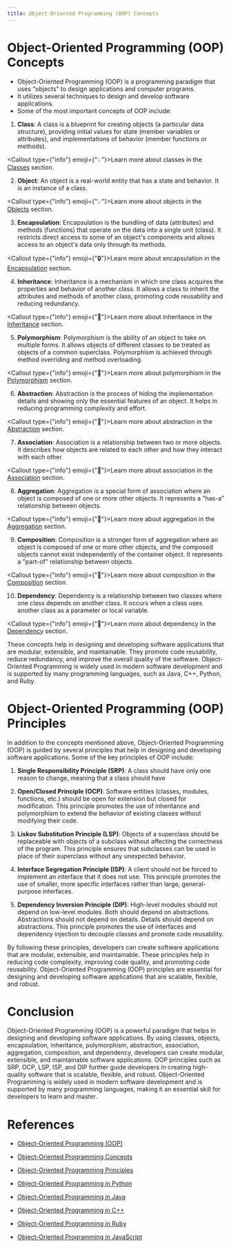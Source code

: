 ```yaml
---
title: Object-Oriented Programming (OOP) Concepts
---
```



# Object-Oriented Programming (OOP) Concepts

- Object-Oriented Programming (OOP) is a programming paradigm that uses "objects" to design applications and computer programs.
- It utilizes several techniques to design and develop software applications.
- Some of the most important concepts of OOP include:

1. **Class**: A class is a blueprint for creating objects (a particular data structure), providing initial values for state (member variables or attributes), and implementations of behavior (member functions or methods).

<Callout type={"info"} emoji={"💡"}>Learn more about classes in the [Classes](/Non-FRC/OOPSUsecase#classes-and-objects) section.</Callout>

2. **Object**: An object is a real-world entity that has a state and behavior. It is an instance of a class.

<Callout type={"info"} emoji={"💡"}>Learn more about objects in the [Objects](/Non-FRC/OOPSUsecase#classes-and-objects) section.</Callout>

3. **Encapsulation**: Encapsulation is the bundling of data (attributes) and methods (functions) that operate on the data into a single unit (class). It restricts direct access to some of an object's components and allows access to an object's data only through its methods.

<Callout type={"info"} emoji={"🔒"}>Learn more about encapsulation in the [Encapsulation](/Non-FRC/OOPSUsecase#encapsulation) section.</Callout>

4. **Inheritance**: Inheritance is a mechanism in which one class acquires the properties and behavior of another class. It allows a class to inherit the attributes and methods of another class, promoting code reusability and reducing redundancy.

<Callout type={"info"} emoji={"🔗"}>Learn more about inheritance in the [Inheritance](/Non-FRC/OOPSUsecase#inheritance) section.</Callout>

5. **Polymorphism**: Polymorphism is the ability of an object to take on multiple forms. It allows objects of different classes to be treated as objects of a common superclass. Polymorphism is achieved through method overriding and method overloading.

<Callout type={"info"} emoji={"🔄"}>Learn more about polymorphism in the [Polymorphism](/Non-FRC/OOPSUsecase#polymorphism) section.</Callout>

6. **Abstraction**: Abstraction is the process of hiding the implementation details and showing only the essential features of an object. It helps in reducing programming complexity and effort.

<Callout type={"info"} emoji={"🎨"}>Learn more about abstraction in the [Abstraction](/Non-FRC/OOPSUsecase#abstraction) section.</Callout>

7. **Association**: Association is a relationship between two or more objects. It describes how objects are related to each other and how they interact with each other.

<Callout type={"info"} emoji={"🔗"}>Learn more about association in the [Association](/Non-FRC/OOPSUsecase#association) section.</Callout>

8. **Aggregation**: Aggregation is a special form of association where an object is composed of one or more other objects. It represents a "has-a" relationship between objects.

<Callout type={"info"} emoji={"🔗"}>Learn more about aggregation in the [Aggregation](/Non-FRC/OOPSUsecase#aggregation) section.</Callout>

9. **Composition**: Composition is a stronger form of aggregation where an object is composed of one or more other objects, and the composed objects cannot exist independently of the container object. It represents a "part-of" relationship between objects.

<Callout type={"info"} emoji={"🔗"}>Learn more about composition in the [Composition](/Non-FRC/OOPSUsecase#composition) section.</Callout>

10. **Dependency**: Dependency is a relationship between two classes where one class depends on another class. It occurs when a class uses another class as a parameter or local variable.

<Callout type={"info"} emoji={"🔗"}>Learn more about dependency in the [Dependency](/Non-FRC/OOPSUsecase#dependency) section.</Callout>

These concepts help in designing and developing software applications that are modular, extensible, and maintainable. They promote code reusability, reduce redundancy, and improve the overall quality of the software. Object-Oriented Programming is widely used in modern software development and is supported by many programming languages, such as Java, C++, Python, and Ruby.

# Object-Oriented Programming (OOP) Principles

In addition to the concepts mentioned above, Object-Oriented Programming (OOP) is guided by several principles that help in designing and developing software applications. Some of the key principles of OOP include:

1. **Single Responsibility Principle (SRP)**: A class should have only one reason to change, meaning that a class should have

2. **Open/Closed Principle (OCP)**: Software entities (classes, modules, functions, etc.) should be open for extension but closed for modification. This principle promotes the use of inheritance and polymorphism to extend the behavior of existing classes without modifying their code.

3. **Liskov Substitution Principle (LSP)**: Objects of a superclass should be replaceable with objects of a subclass without affecting the correctness of the program. This principle ensures that subclasses can be used in place of their superclass without any unexpected behavior.

4. **Interface Segregation Principle (ISP)**: A client should not be forced to implement an interface that it does not use. This principle promotes the use of smaller, more specific interfaces rather than large, general-purpose interfaces.

5. **Dependency Inversion Principle (DIP)**: High-level modules should not depend on low-level modules. Both should depend on abstractions. Abstractions should not depend on details. Details should depend on abstractions. This principle promotes the use of interfaces and dependency injection to decouple classes and promote code reusability.

By following these principles, developers can create software applications that are modular, extensible, and maintainable. These principles help in reducing code complexity, improving code quality, and promoting code reusability. Object-Oriented Programming (OOP) principles are essential for designing and developing software applications that are scalable, flexible, and robust.

# Conclusion

Object-Oriented Programming (OOP) is a powerful paradigm that helps in designing and developing software applications. By using classes, objects, encapsulation, inheritance, polymorphism, abstraction, association, aggregation, composition, and dependency, developers can create modular, extensible, and maintainable software applications. OOP principles such as SRP, OCP, LSP, ISP, and DIP further guide developers in creating high-quality software that is scalable, flexible, and robust. Object-Oriented Programming is widely used in modern software development and is supported by many programming languages, making it an essential skill for developers to learn and master.

# References

- [Object-Oriented Programming (OOP)](https://en.wikipedia.org/wiki/Object-oriented_programming)

- [Object-Oriented Programming Concepts](https://www.geeksforgeeks.org/object-oriented-programming-oops-concept-in-java/)

- [Object-Oriented Programming Principles](https://www.geeksforgeeks.org/solid-principle-in-programming/)

- [Object-Oriented Programming in Python](https://realpython.com/python3-object-oriented-programming/)

- [Object-Oriented Programming in Java](https://docs.oracle.com/javase/tutorial/java/concepts/)

- [Object-Oriented Programming in C++](https://www.geeksforgeeks.org/object-oriented-programming-in-cpp/)

- [Object-Oriented Programming in Ruby](https://www.rubyguides.com/ruby-tutorial/object-oriented-programming/)

- [Object-Oriented Programming in JavaScript](https://developer.mozilla.org/en-US/docs/Learn/JavaScript/Objects/Object-oriented_JS)



